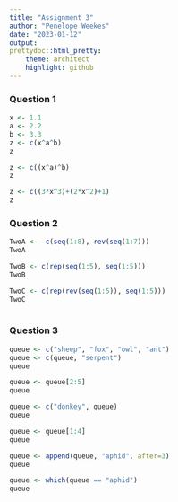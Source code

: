 ```yaml
---
title: "Assignment 3"
author: "Penelope Weekes"
date: "2023-01-12"
output: 
prettydoc::html_pretty:
    theme: architect
    highlight: github
---
```


### Question 1
```r
x <- 1.1
a <- 2.2
b <- 3.3
z <- c(x^a^b)
z

z <- c((x^a)^b)
z

z <- c((3*x^3)+(2*x^2)+1)
z
```

### Question 2
```r
TwoA <-  c(seq(1:8), rev(seq(1:7)))
TwoA

TwoB <- c(rep(seq(1:5), seq(1:5)))
TwoB

TwoC <- c(rep(rev(seq(1:5)), seq(1:5)))
TwoC
          
```

### Question 3
```r
queue <- c("sheep", "fox", "owl", "ant")
queue <- c(queue, "serpent")
queue

queue <- queue[2:5]
queue

queue <- c("donkey", queue)
queue

queue <- queue[1:4]
queue

queue <- append(queue, "aphid", after=3)
queue

queue <- which(queue == "aphid")
queue
```



